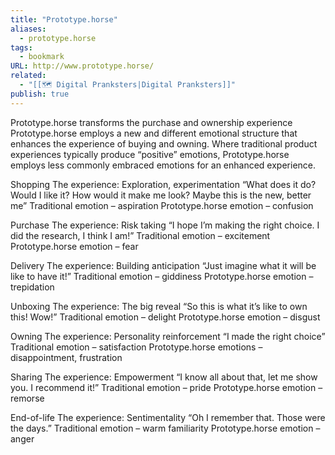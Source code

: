 ```yaml
---
title: "Prototype.horse"
aliases:
  - prototype.horse
tags:
  - bookmark
URL: http://www.prototype.horse/
related:
  - "[[🗺️ Digital Pranksters|Digital Pranksters]]"
publish: true
---
```




Prototype.horse transforms the purchase and ownership experience
Prototype.horse employs a new and different emotional structure that enhances the experience of buying and owning. Where traditional product experiences typically produce “positive” emotions, Prototype.horse employs less commonly embraced emotions for an enhanced experience.

Shopping
The experience: Exploration, experimentation
“What does it do? Would I like it? How would it make me look? Maybe this is the new, better me”
Traditional emotion – aspiration
Prototype.horse emotion – confusion

Purchase
The experience: Risk taking
“I hope I’m making the right choice. I did the research, I think I am!”
Traditional emotion – excitement
Prototype.horse emotion – fear

Delivery
The experience: Building anticipation
“Just imagine what it will be like to have it!”
Traditional emotion – giddiness
Prototype.horse emotion – trepidation

Unboxing
The experience: The big reveal
“So this is what it’s like to own this! Wow!”
Traditional emotion – delight
Prototype.horse emotion – disgust

Owning
The experience: Personality reinforcement
“I made the right choice”
Traditional emotion – satisfaction
Prototype.horse emotions – disappointment, frustration

Sharing
The experience: Empowerment
“I know all about that, let me show you. I recommend it!”
Traditional emotion – pride
Prototype.horse emotion – remorse

End-of-life
The experience: Sentimentality
“Oh I remember that. Those were the days.”
Traditional emotion – warm familiarity
Prototype.horse emotion – anger